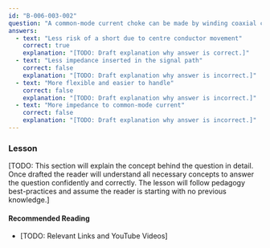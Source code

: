 ```yaml
---
id: "B-006-003-002"
question: "A common-mode current choke can be made by winding coaxial cable on a ferrite toroid. Why is cable with solid dielectric preferred over foam dielectric?"
answers:
  - text: "Less risk of a short due to centre conductor movement"
    correct: true
    explanation: "[TODO: Draft explanation why answer is correct.]"
  - text: "Less impedance inserted in the signal path"
    correct: false
    explanation: "[TODO: Draft explanation why answer is incorrect.]"
  - text: "More flexible and easier to handle"
    correct: false
    explanation: "[TODO: Draft explanation why answer is incorrect.]"
  - text: "More impedance to common-mode current"
    correct: false
    explanation: "[TODO: Draft explanation why answer is incorrect.]"
---
```


### Lesson

[TODO: This section will explain the concept behind the question in detail. Once drafted the reader will understand all necessary concepts to answer the question confidently and correctly. The lesson will follow pedagogy best-practices and assume the reader is starting with no previous knowledge.]

#### Recommended Reading

- [TODO: Relevant Links and YouTube Videos]
